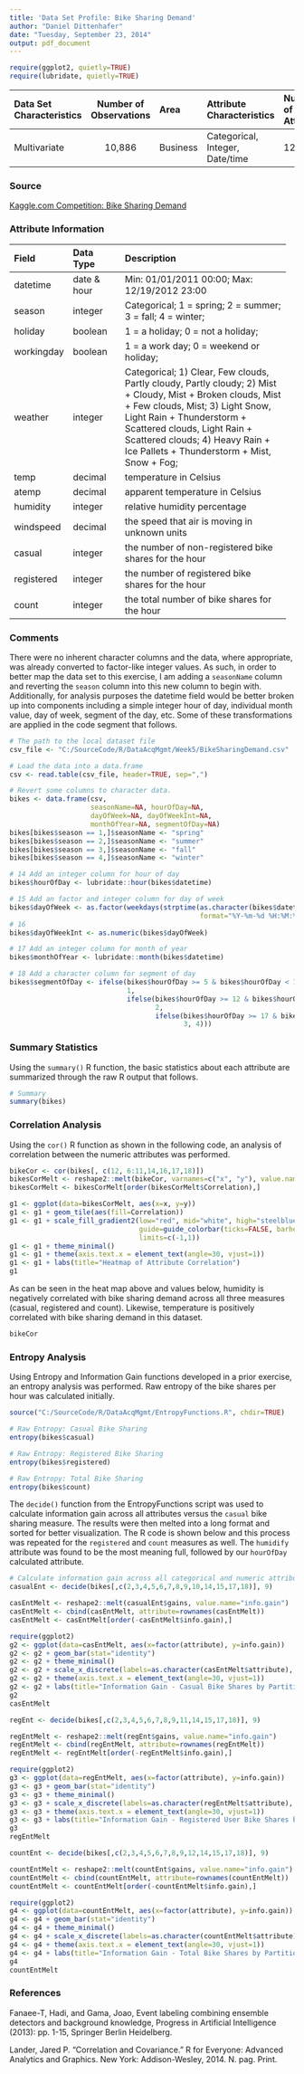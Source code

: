 ```yaml
---
title: 'Data Set Profile: Bike Sharing Demand'
author: "Daniel Dittenhafer"
date: "Tuesday, September 23, 2014"
output: pdf_document
---
```

```r
require(ggplot2, quietly=TRUE)
require(lubridate, quietly=TRUE)
```
----------------------------------------------------------------------------------------------------
Data Set         Number of              Attribute                        Number of 
Characteristics  Observations Area      Characteristics                  Attributes  Missing Values?
--------------- ------------- --------- -------------------------------- ----------- ---------------
Multivariate    10,886        Business  Categorical, Integer, Date/time  12          No     
--------------------------------------- -------------------------------- ----------- ---------------

### Source ###

[Kaggle.com Competition: Bike Sharing Demand](https://www.kaggle.com/c/bike-sharing-demand)


### Attribute Information ###

--------------------------------------------------------------------
Field      Data Type     Description
---------  ------------- --------------------------------------------
datetime   date & hour   Min: 01/01/2011 00:00;    
                         Max: 12/19/2012 23:00

season     integer       Categorical;
                         1 = spring;
                         2 = summer;
                         3 = fall;
                         4 = winter;
                         
holiday    boolean       1 = a holiday;
                         0 = not a holiday;

workingday boolean       1 = a work day;
                         0 = weekend or holiday;
                         
weather    integer       Categorical;
                         1) Clear, Few clouds, Partly cloudy, Partly cloudy;
                         2) Mist + Cloudy, Mist + Broken clouds, Mist + Few clouds, Mist; 
                         3) Light Snow, Light Rain + Thunderstorm + Scattered clouds, Light Rain + Scattered clouds;
                         4) Heavy Rain + Ice Pallets + Thunderstorm + Mist, Snow + Fog; 
                         
temp       decimal       temperature in Celsius

atemp      decimal       apparent temperature in Celsius 

humidity   integer       relative humidity percentage

windspeed  decimal       the speed that air is moving in unknown units

casual     integer       the number of non-registered bike shares for the hour

registered integer       the number of registered bike shares for the hour

count      integer       the total number of bike shares for the hour
--------------------------------------------------------------------

### Comments ###

There were no inherent character columns and the data, where appropriate, was 
already converted to factor-like integer values. As such, in order to better 
map the data set to this exercise, I am adding a `seasonName` column and 
reverting the `season` column into this new column to begin with. Additionally,
for analysis purposes the datetime field would be better broken up into 
components including a simple integer hour of day, individual month value, 
day of week, segment of the day, etc. Some of these transformations are applied
in the code segment that follows.

```r
# The path to the local dataset file
csv_file <- "C:/SourceCode/R/DataAcqMgmt/Week5/BikeSharingDemand.csv"

# Load the data into a data.frame
csv <- read.table(csv_file, header=TRUE, sep=",")

# Revert some columns to character data.
bikes <- data.frame(csv, 
                    seasonName=NA, hourOfDay=NA, 
                    dayOfWeek=NA, dayOfWeekInt=NA, 
                    monthOfYear=NA, segmentOfDay=NA)
bikes[bikes$season == 1,]$seasonName <- "spring"
bikes[bikes$season == 2,]$seasonName <- "summer"
bikes[bikes$season == 3,]$seasonName <- "fall"
bikes[bikes$season == 4,]$seasonName <- "winter"

# 14 Add an integer column for hour of day
bikes$hourOfDay <- lubridate::hour(bikes$datetime)

# 15 Add an factor and integer column for day of week
bikes$dayOfWeek <- as.factor(weekdays(strptime(as.character(bikes$datetime), 
                                               format="%Y-%m-%d %H:%M:%S")))
# 16
bikes$dayOfWeekInt <- as.numeric(bikes$dayOfWeek)

# 17 Add an integer column for month of year
bikes$monthOfYear <- lubridate::month(bikes$datetime)

# 18 Add a character column for segment of day
bikes$segmentOfDay <- ifelse(bikes$hourOfDay >= 5 & bikes$hourOfDay < 12, 
                             1, 
                             ifelse(bikes$hourOfDay >= 12 & bikes$hourOfDay < 17, 
                                    2, 
                                    ifelse(bikes$hourOfDay >= 17 & bikes$hourOfDay < 22, 
                                           3, 4)))
```

### Summary Statistics ###
Using the `summary()` R function, the basic statistics about each attribute are summarized through the raw R output that follows.

```r
# Summary
summary(bikes)
```

### Correlation Analysis ###

Using the `cor()` R function as shown in the following code, an analysis of correlation between the numeric attributes was performed. 
```r

bikeCor <- cor(bikes[, c(12, 6:11,14,16,17,18)])
bikesCorMelt <- reshape2::melt(bikeCor, varnames=c("x", "y"), value.name="Correlation")
bikesCorMelt <- bikesCorMelt[order(bikesCorMelt$Correlation),]

```

```r
g1 <- ggplot(data=bikesCorMelt, aes(x=x, y=y))
g1 <- g1 + geom_tile(aes(fill=Correlation))
g1 <- g1 + scale_fill_gradient2(low="red", mid="white", high="steelblue", 
                                guide=guide_colorbar(ticks=FALSE, barheight=10),
                                limits=c(-1,1))
g1 <- g1 + theme_minimal()
g1 <- g1 + theme(axis.text.x = element_text(angle=30, vjust=1))
g1 <- g1 + labs(title="Heatmap of Attribute Correlation")
g1

```

As can be seen in the heat map above and values below, humidity is negatively correlated with bike sharing demand across all three measures (casual, registered and count). Likewise, temperature is positively correlated with bike sharing demand in this dataset.

```r
bikeCor
```

### Entropy Analysis ###

Using Entropy and Information Gain functions developed in a prior exercise, an entropy analysis was performed. Raw entropy of the bike shares per hour was calculated initially.

```r
source("C:/SourceCode/R/DataAcqMgmt/EntropyFunctions.R", chdir=TRUE)

# Raw Entropy: Casual Bike Sharing
entropy(bikes$casual)

# Raw Entropy: Registered Bike Sharing
entropy(bikes$registered)

# Raw Entropy: Total Bike Sharing
entropy(bikes$count)
```

The `decide()` function from the EntropyFunctions script was used to calculate information gain across all attributes versus the `casual` bike sharing measure. The results were then melted into a long format and sorted for better visualization. The R code is shown below and this process was repeated for the `registered` and `count` measures as well. The `humidify` attribute was found to be the most meaning full, followed by our `hourOfDay` calculated attribute.

```r
# Calculate information gain across all categorical and numeric attributes. 
casualEnt <- decide(bikes[,c(2,3,4,5,6,7,8,9,10,14,15,17,18)], 9)

casEntMelt <- reshape2::melt(casualEnt$gains, value.name="info.gain")
casEntMelt <- cbind(casEntMelt, attribute=rownames(casEntMelt))
casEntMelt <- casEntMelt[order(-casEntMelt$info.gain),]
```
```r
require(ggplot2)
g2 <- ggplot(data=casEntMelt, aes(x=factor(attribute), y=info.gain))
g2 <- g2 + geom_bar(stat="identity")
g2 <- g2 + theme_minimal()
g2 <- g2 + scale_x_discrete(labels=as.character(casEntMelt$attribute), limits=as.character(casEntMelt$attribute))
g2 <- g2 + theme(axis.text.x = element_text(angle=30, vjust=1))
g2 <- g2 + labs(title="Information Gain - Casual Bike Shares by Partition", x="Paritioning Attribute", y="Information Gain")
g2
casEntMelt
```

```r
regEnt <- decide(bikes[,c(2,3,4,5,6,7,8,9,11,14,15,17,18)], 9)

regEntMelt <- reshape2::melt(regEnt$gains, value.name="info.gain")
regEntMelt <- cbind(regEntMelt, attribute=rownames(regEntMelt))
regEntMelt <- regEntMelt[order(-regEntMelt$info.gain),]
```
```r
require(ggplot2)
g3 <- ggplot(data=regEntMelt, aes(x=factor(attribute), y=info.gain))
g3 <- g3 + geom_bar(stat="identity")
g3 <- g3 + theme_minimal()
g3 <- g3 + scale_x_discrete(labels=as.character(regEntMelt$attribute), limits=as.character(regEntMelt$attribute))
g3 <- g3 + theme(axis.text.x = element_text(angle=30, vjust=1))
g3 <- g3 + labs(title="Information Gain - Registered User Bike Shares by Partition", x="Paritioning Attribute", y="Information Gain")
g3
regEntMelt
```

```r
countEnt <- decide(bikes[,c(2,3,4,5,6,7,8,9,12,14,15,17,18)], 9)

countEntMelt <- reshape2::melt(countEnt$gains, value.name="info.gain")
countEntMelt <- cbind(countEntMelt, attribute=rownames(countEntMelt))
countEntMelt <- countEntMelt[order(-countEntMelt$info.gain),]
```
```r
require(ggplot2)
g4 <- ggplot(data=countEntMelt, aes(x=factor(attribute), y=info.gain))
g4 <- g4 + geom_bar(stat="identity")
g4 <- g4 + theme_minimal()
g4 <- g4 + scale_x_discrete(labels=as.character(countEntMelt$attribute), limits=as.character(countEntMelt$attribute))
g4 <- g4 + theme(axis.text.x = element_text(angle=30, vjust=1))
g4 <- g4 + labs(title="Information Gain - Total Bike Shares by Partition", x="Paritioning Attribute", y="Information Gain")
g4
countEntMelt
```

### References ###

Fanaee-T, Hadi, and Gama, Joao, Event labeling combining ensemble detectors and background knowledge, Progress in Artificial Intelligence (2013): pp. 1-15, Springer Berlin Heidelberg.

Lander, Jared P. "Correlation and Covariance." R for Everyone: Advanced Analytics and Graphics. New York: Addison-Wesley, 2014. N. pag. Print.

